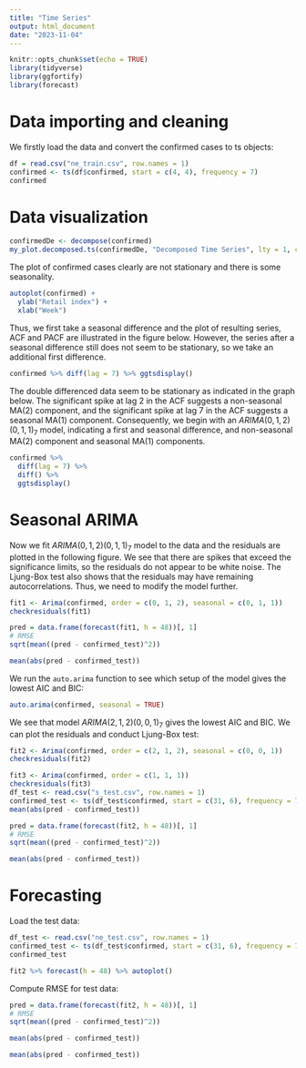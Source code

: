 ```yaml
---
title: "Time Series"
output: html_document
date: "2023-11-04"
---
```


```r
knitr::opts_chunk$set(echo = TRUE)
library(tidyverse)
library(ggfortify)
library(forecast)
```

# Data importing and cleaning

We firstly load the data and convert the confirmed cases to ts objects:

```r
df = read.csv("ne_train.csv", row.names = 1)
confirmed <- ts(df$confirmed, start = c(4, 4), frequency = 7)
confirmed
```

# Data visualization
```r
confirmedDe <- decompose(confirmed)
my_plot.decomposed.ts(confirmedDe, "Decomposed Time Series", lty = 1, cex = 2)

```


The plot of confirmed cases clearly are not stationary and there is some seasonality.

```r
autoplot(confirmed) +
  ylab("Retail index") +
  xlab("Week")
```


Thus, we first take a seasonal difference and the plot of resulting series, ACF and PACF are illustrated in the figure below. However, the series after a seasonal difference still does not seem to be stationary, so we take an additional first difference.

```r
confirmed %>% diff(lag = 7) %>% ggtsdisplay()
```


The double differenced data seem to be stationary as indicated in the graph below. The significant spike at lag 2 in the ACF suggests a non-seasonal MA(2) component, and the significant spike at lag 7 in the ACF suggests a seasonal MA(1) component. Consequently, we begin with an $ARIMA(0,1,2)(0,1,1)_7$ model, indicating a first and seasonal difference, and non-seasonal MA(2) component and seasonal MA(1) components.

```r
confirmed %>%
  diff(lag = 7) %>%
  diff() %>%
  ggtsdisplay()
```


# Seasonal ARIMA

Now we fit $ARIMA(0,1,2)(0,1,1)_7$ model to the data and the residuals are plotted in the following figure. We see that there are spikes that exceed the significance limits, so the residuals do not appear to be white noise. The Ljung-Box test also shows that the residuals may have remaining autocorrelations. Thus, we need to modify the model further.

```r
fit1 <- Arima(confirmed, order = c(0, 1, 2), seasonal = c(0, 1, 1))
checkresiduals(fit1)
```

```r
pred = data.frame(forecast(fit1, h = 48))[, 1]
# RMSE
sqrt(mean((pred - confirmed_test)^2))

mean(abs(pred - confirmed_test))
```

We run the `auto.arima` function to see which setup of the model gives the lowest AIC and BIC:

```r
auto.arima(confirmed, seasonal = TRUE)
```

We see that model $ARIMA(2,1,2)(0,0,1)_7$ gives the lowest AIC and BIC. We can plot the residuals and conduct Ljung-Box test:

```r
fit2 <- Arima(confirmed, order = c(2, 1, 2), seasonal = c(0, 0, 1))
checkresiduals(fit2)
```
```r
fit3 <- Arima(confirmed, order = c(1, 1, 1))
checkresiduals(fit3)
df_test <- read.csv("s_test.csv", row.names = 1)
confirmed_test <- ts(df_test$confirmed, start = c(31, 6), frequency = 7)
mean(abs(pred - confirmed_test))
```

```r
pred = data.frame(forecast(fit2, h = 48))[, 1]
# RMSE
sqrt(mean((pred - confirmed_test)^2))

mean(abs(pred - confirmed_test))
```

# Forecasting

Load the test data:

```r
df_test <- read.csv("ne_test.csv", row.names = 1)
confirmed_test <- ts(df_test$confirmed, start = c(31, 6), frequency = 7)
confirmed_test
```

```r
fit2 %>% forecast(h = 48) %>% autoplot()
```

Compute RMSE for test data:

```r
pred = data.frame(forecast(fit2, h = 48))[, 1]
# RMSE
sqrt(mean((pred - confirmed_test)^2))

mean(abs(pred - confirmed_test))
```

```r
mean(abs(pred - confirmed_test))
```
```r

```


